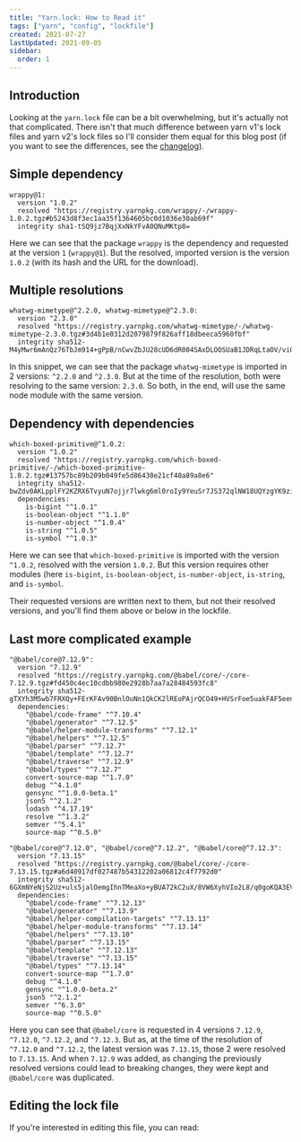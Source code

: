 ```yaml
---
title: "Yarn.lock: How to Read it"
tags: ["yarn", "config", "lockfile"]
created: 2021-07-27
lastUpdated: 2021-09-05
sidebar:
  order: 1
---
```



## Introduction

Looking at the `yarn.lock` file can be a bit overwhelming, but it's actually not that complicated. There isn't that much difference between yarn v1's lock files and yarn v2's lock files so I'll consider them equal for this blog post (if you want to see the differences, see the [changelog](https://dev.to/arcanis/introducing-yarn-2-4eh1#new-lockfile-format)).

## Simple dependency

```lock
wrappy@1:
  version "1.0.2"
  resolved "https://registry.yarnpkg.com/wrappy/-/wrappy-1.0.2.tgz#b5243d8f3ec1aa35f1364605bc0d1036e30ab69f"
  integrity sha1-tSQ9jz7BqjXxNkYFvA0QNuMKtp8=
```

Here we can see that the package `wrappy` is the dependency and requested at the version `1` (`wrappy@1`).
But the resolved, imported version is the version `1.0.2` (with its hash and the URL for the download).

## Multiple resolutions

```lock
whatwg-mimetype@^2.2.0, whatwg-mimetype@^2.3.0:
  version "2.3.0"
  resolved "https://registry.yarnpkg.com/whatwg-mimetype/-/whatwg-mimetype-2.3.0.tgz#3d4b1e0312d2079879f826aff18dbeeca5960fbf"
  integrity sha512-M4yMwr6mAnQz76TbJm914+gPpB/nCwvZbJU28cUD6dR004SAxDLOOSUaB1JDRqLtaOV/vi0IC5lEAGFgrjGv/g==
```

In this snippet, we can see that the package `whatwg-mimetype` is imported in 2 versions: `^2.2.0` and `^2.3.0`. But at the time of the resolution, both were resolving to the same version: `2.3.0`. So both, in the end, will use the same node module with the same version.

## Dependency with dependencies

```lock
which-boxed-primitive@^1.0.2:
  version "1.0.2"
  resolved "https://registry.yarnpkg.com/which-boxed-primitive/-/which-boxed-primitive-1.0.2.tgz#13757bc89b209b049fe5d86430e21cf40a89a8e6"
  integrity sha512-bwZdv0AKLpplFY2KZRX6TvyuN7ojjr7lwkg6ml0roIy9YeuSr7JS372qlNW18UQYzgYK9ziGcerWqZOmEn9VNg==
  dependencies:
    is-bigint "^1.0.1"
    is-boolean-object "^1.1.0"
    is-number-object "^1.0.4"
    is-string "^1.0.5"
    is-symbol "^1.0.3"
```

Here we can see that `which-boxed-primitive` is imported with the version `^1.0.2`, resolved with the version `1.0.2`. But this version requires other modules (here `is-bigint`, `is-boolean-object`, `is-number-object`, `is-string`, and `is-symbol`.

Their requested versions are written next to them, but not their resolved versions, and you'll find them above or below in the lockfile.

## Last more complicated example

```lock
"@babel/core@7.12.9":
  version "7.12.9"
  resolved "https://registry.yarnpkg.com/@babel/core/-/core-7.12.9.tgz#fd450c4ec10cdbb980e2928b7aa7a28484593fc8"
  integrity sha512-gTXYh3M5wb7FRXQy+FErKFAv90BnlOuNn1QkCK2lREoPAjrQCO49+HVSrFoe5uakFAF5eenS75KbO2vQiLrTMQ==
  dependencies:
    "@babel/code-frame" "^7.10.4"
    "@babel/generator" "^7.12.5"
    "@babel/helper-module-transforms" "^7.12.1"
    "@babel/helpers" "^7.12.5"
    "@babel/parser" "^7.12.7"
    "@babel/template" "^7.12.7"
    "@babel/traverse" "^7.12.9"
    "@babel/types" "^7.12.7"
    convert-source-map "^1.7.0"
    debug "^4.1.0"
    gensync "^1.0.0-beta.1"
    json5 "^2.1.2"
    lodash "^4.17.19"
    resolve "^1.3.2"
    semver "^5.4.1"
    source-map "^0.5.0"

"@babel/core@^7.12.0", "@babel/core@^7.12.2", "@babel/core@^7.12.3":
  version "7.13.15"
  resolved "https://registry.yarnpkg.com/@babel/core/-/core-7.13.15.tgz#a6d40917df027487b54312202a06812c4f7792d0"
  integrity sha512-6GXmNYeNjS2Uz+uls5jalOemgIhnTMeaXo+yBUA72kC2uX/8VW6XyhVIo2L8/q0goKQA3EVKx0KOQpVKSeWadQ==
  dependencies:
    "@babel/code-frame" "^7.12.13"
    "@babel/generator" "^7.13.9"
    "@babel/helper-compilation-targets" "^7.13.13"
    "@babel/helper-module-transforms" "^7.13.14"
    "@babel/helpers" "^7.13.10"
    "@babel/parser" "^7.13.15"
    "@babel/template" "^7.12.13"
    "@babel/traverse" "^7.13.15"
    "@babel/types" "^7.13.14"
    convert-source-map "^1.7.0"
    debug "^4.1.0"
    gensync "^1.0.0-beta.2"
    json5 "^2.1.2"
    semver "^6.3.0"
    source-map "^0.5.0"
```

Here you can see that `@babel/core` is requested in 4 versions `7.12.9`, `^7.12.0`, `^7.12.2`, and `^7.12.3`. But as, at the time of the resolution of `^7.12.0` and `^7.12.2`, the latest version was `7.13.15`, those 2 were resolved to `7.13.15`.
And when `7.12.9` was added, as changing the previously resolved versions could lead to breaking changes, they were kept and `@babel/core` was duplicated.

## Editing the lock file

If you're interested in editing this file, you can read:

<LinkToPost slug="yarn/yarn-lock-how-to-update-it" />
